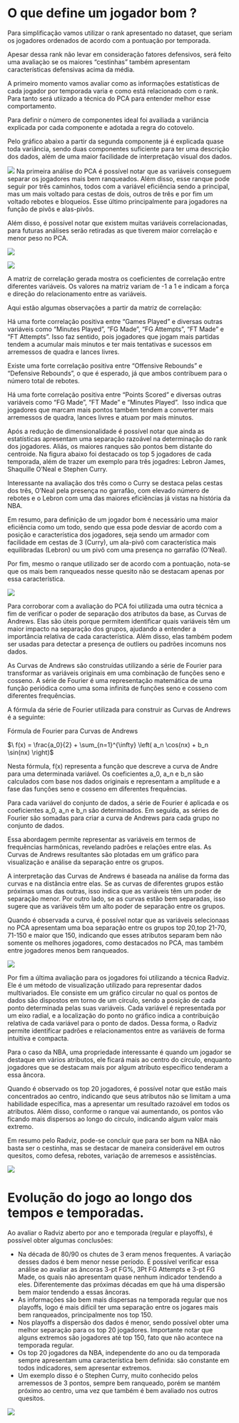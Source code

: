 # O que define um jogador bom ?

Para simplificação vamos utilizar o rank apresentado no dataset, que seriam os jogadores ordenados de acordo com a pontuação por temporada.

Apesar dessa rank não levar em consideração fatores defensivos, será feito uma avaliaçào se os maiores "cestinhas" também apresentam características defensivas acima da média.

A primeiro momento vamos avaliar como as informações estatísticas de cada jogador por temporada varia e como está relacionado com o rank. Para tanto será utiizado a técnica do PCA para entender melhor esse comportamento.

Para definir o número de componentes ideal foi availiada a variância explicada por cada componente e adotada a regra do cotovelo.

Pelo gráfico abaixo a partir da segunda componente já é explicada quase toda variância, sendo duas componentes suficiente para ter uma descrição dos dados, além de uma maior facilidade de interpretação visual dos dados.

![](imagens/3.png) Na primeira análise do PCA é possível notar que as variáveis conseguem separar os jogadores mais bem ranqueados. Além disso, esse ranque pode seguir por três caminhos, todos com a variável eficiência sendo a principal, mas um mais voltado para cestas de dois, outros de três e por fim um voltado rebotes e bloqueios. Esse último principalmente para jogadores na função de pivôs e alas-pivôs.

Além disso, é possível notar que existem muitas variáveis correlacionadas, para futuras análises serão retiradas as que tiverem maior correlação e menor peso no PCA.

![](imagens/4.png)

![](imagens/5.png)

A matriz de correlação gerada mostra os coeficientes de correlação entre diferentes variáveis. Os valores na matriz variam de -1 a 1 e indicam a força e direção do relacionamento entre as variáveis.

Aqui estão algumas observações a partir da matriz de correlação:

Há uma forte correlação positiva entre "Games Played" e diversas outras variáveis como "Minutes Played", "FG Made", "FG Attempts", "FT Made" e "FT Attempts". Isso faz sentido, pois jogadores que jogam mais partidas tendem a acumular mais minutos e ter mais tentativas e sucessos em arremessos de quadra e lances livres.

Existe uma forte correlação positiva entre "Offensive Rebounds" e "Defensive Rebounds", o que é esperado, já que ambos contribuem para o número total de rebotes.

Há uma forte correlação positiva entre "Points Scored" e diversas outras variáveis como "FG Made", "FT Made" e "Minutes Played".  Isso indica que jogadores que marcam mais pontos também tendem a converter mais arremessos de quadra, lances livres e atuam por mais minutos.

Após a redução de dimensionalidade é possível notar que ainda as estatísticas apresentam uma separação razoável na determinação do rank dos jogadores. Aliás, os maiores ranques são pontos bem distante do centroide. Na figura abaixo foi destacado os top 5 jogadores de cada temporada, além de trazer um exemplo para três jogadres: Lebron James, Shaquille O'Neal e Stephen Curry.

Interessante na avaliação dos três como o Curry se destaca pelas cestas dos três, O'Neal pela presença no garrafão, com elevado número de rebotes e o Lebron com uma das maiores eficiências já vistas na história da NBA.

Em resumo, para definição de um jogador bom é necessário uma maior eficiência como um todo, sendo que essa pode desviar de acordo com a posição e característica dos jogadores, seja sendo um armador com facilidade em cestas de 3 (Curry), um ala-pivô com característica mais equilibradas (Lebron) ou um pivô com uma presença no garrafão (O'Neal).

Por fim, mesmo o ranque utilizado ser de acordo com a pontuação, nota-se que os mais bem ranqueados nesse quesito não se destacam apenas por essa característica.

![](imagens/6.png)

Para corroborar com a avaliação do PCA foi utilizada uma outra técnica a fim de verificar o poder de separação dos atributos da base, as Curvas de Andrews. Elas são úteis porque permitem identificar quais variáveis têm um maior impacto na separação dos grupos, ajudando a entender a importância relativa de cada característica. Além disso, elas também podem ser usadas para detectar a presença de outliers ou padrões incomuns nos dados.

As Curvas de Andrews são construídas utilizando a série de Fourier para transformar as variáveis originais em uma combinação de funções seno e cosseno. A série de Fourier é uma representação matemática de uma função periódica como uma soma infinita de funções seno e cosseno com diferentes frequências.

A fórmula da série de Fourier utilizada para construir as Curvas de Andrews é a seguinte:

Fórmula de Fourier para Curvas de Andrews

$\ f(x) = \frac{a_0}{2} + \sum_{n=1}^{\infty} \left( a_n \cos(nx) + b_n \sin(nx) \right)$

Nesta fórmula, f(x) representa a função que descreve a curva de Andre para uma determinada variável. Os coeficientes a_0, a_n e b_n são calculados com base nos dados originais e representam a amplitude e a fase das funções seno e cosseno em diferentes frequências.

Para cada variável do conjunto de dados, a série de Fourier é aplicada e os coeficientes a_0, a_n e b_n são determinados. Em seguida, as séries de Fourier são somadas para criar a curva de Andrews para cada grupo no conjunto de dados.

Essa abordagem permite representar as variáveis em termos de frequências harmônicas, revelando padrões e relações entre elas. As Curvas de Andrews resultantes são plotadas em um gráfico para visualização e análise da separação entre os grupos.

A interpretação das Curvas de Andrews é baseada na análise da forma das curvas e na distância entre elas. Se as curvas de diferentes grupos estão próximas umas das outras, isso indica que as variáveis têm um poder de separação menor. Por outro lado, se as curvas estão bem separadas, isso sugere que as variáveis têm um alto poder de separação entre os grupos.

Quando é observada a curva, é possível notar que as variáveis selecionaas no PCA apresentam uma boa separação entre os grupos top 20,top 21-70, 71-150 e maior que 150, indicando que esses atributos separam bem não somente os melhores jogadores, como destacados no PCA, mas também entre jogadores menos bem ranqueados.

![](imagens/7.png)

Por fim a última avaliação para os jogadores foi utilizando a técnica Radviz. Ele é um método de visualização utilizado para representar dados multivariados. Ele consiste em um gráfico circular no qual os pontos de dados são dispostos em torno de um círculo, sendo a posição de cada ponto determinada pelas suas variáveis. Cada variável é representada por um eixo radial, e a localização do ponto no gráfico indica a contribuição relativa de cada variável para o ponto de dados. Dessa forma, o Radviz permite identificar padrões e relacionamentos entre as variáveis de forma intuitiva e compacta.

Para o caso da NBA, uma propriedade interessante é quando um jogador se destaque em vários atributos, ele ficará mais ao centro do círculo, enquanto jogadores que se destacam mais por algum atributo específico tenderam a essa âncora.

Quando é observado os top 20 jogadores, é possível notar que estão mais concentrados ao centro, indicando que seus atributos não se limitam a uma habilidade específica, mas a apresentar um resultado razoável em todos os atributos. Além disso, conforme o ranque vai aumentando, os pontos vão ficando mais dispersos ao longo do círculo, indicando algum valor mais extremo.

Em resumo pelo Radviz, pode-se concluir que para ser bom na NBA não basta ser o cestinha, mas se destacar de maneira considerável em outros quesitos, como defesa, rebotes, variação de arremesos e assistências.

![](imagens/download.png)

# Evolução do jogo ao longo dos tempos e temporadas.

Ao avaliar o Radviz aberto por ano e temporada (regular e playoffs), é possível obter algumas conclusões:

-   Na década de 80/90 os chutes de 3 eram menos frequentes. A variação desses dados é bem menor nesse período. É possível verificar essa análise ao avaliar as âncoras 3-pt FG%, 3Pt FG Attempts e 3-pt FG Made, os quais não apresentam quase nenhum indicador tendendo a eles. Diferentemente das próximas décadas em que há uma dispersão bem maior tendendo a essas âncoras.
-   As informações são bem mais dispersas na temporada regular que nos playoffs, logo é mais difícil ter uma separação entre os jogares mais bem ranqueados, principalmente nos top 150.
-   Nos playoffs a dispersão dos dados é menor, sendo possível obter uma melhor separação para os top 20 jogadores. Importante notar que alguns extremos são jogadores até top 150, fato que não acontece na temporada regular.
-   Os top 20 jogadores da NBA, independente do ano ou da temporada sempre apresentam uma característica bem definida: são constante em todos indicadores, sem apresentar extremos.
-   Um exemplo disso é o Stephen Curry, muito conhecido pelos arremessos de 3 pontos, sempre bem ranqueado, porém se mantém próximo ao centro, uma vez que também é bem avaliado nos outros quesitos.

![](imagens/14.png)
